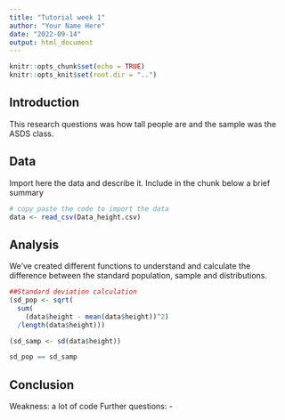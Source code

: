 ```yaml
---
title: "Tutorial week 1"
author: "Your Name Here"
date: "2022-09-14"
output: html_document
---
```


```r
knitr::opts_chunk$set(echo = TRUE)
knitr::opts_knit$set(root.dir = "..")
```

## Introduction

This research questions was how tall people are and the sample was the ASDS class. 

## Data

Import here the data and describe it. Include in the chunk below a brief summary

```r
# copy paste the code to import the data
data <- read_csv(Data_height.csv)

```

## Analysis

We've created different functions to understand and calculate the difference between the standard population, sample and distributions. 

```r
##Standard deviation calculation 
(sd_pop <- sqrt(
  sum(
    (data$height - mean(data$height))^2)
  /length(data$height))) 

(sd_samp <- sd(data$height)) 

sd_pop == sd_samp 
```

## Conclusion

Weakness: a lot of code
Further questions: - 
